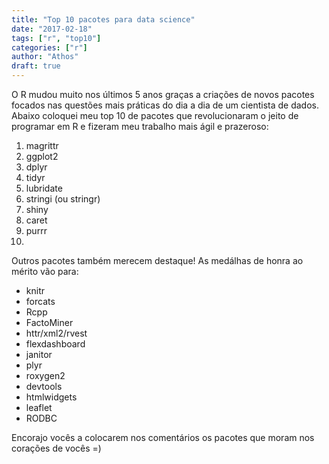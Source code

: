 ```yaml
---
title: "Top 10 pacotes para data science"
date: "2017-02-18"
tags: ["r", "top10"]
categories: ["r"]
author: "Athos"
draft: true
---
```


O R mudou muito nos últimos 5 anos graças a criações de novos pacotes focados nas questões mais práticas do dia a dia de um cientista de dados. Abaixo coloquei meu top 10 de pacotes que revolucionaram o jeito de programar em R e fizeram meu trabalho mais ágil e prazeroso:

1. magrittr
2. ggplot2
3. dplyr
4. tidyr
5. lubridate
6. stringi (ou stringr)
7. shiny
8. caret
9. purrr
10. 

Outros pacotes também merecem destaque! As medálhas de honra ao mérito vão para:

- knitr
- forcats
- Rcpp
- FactoMiner
- httr/xml2/rvest
- flexdashboard
- janitor
- plyr
- roxygen2
- devtools
- htmlwidgets
- leaflet
- RODBC

Encorajo vocês a colocarem nos comentários os pacotes que moram nos corações de vocês =)